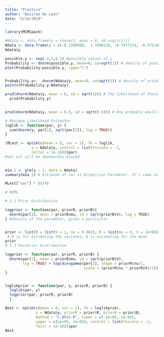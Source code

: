 ```yaml
---
title: "Practice"
author: "Desiree De Leon"
date: "2/24/2019"
---
```


```r
library(MCMCpack)

#Ndata <- data.frame(y = rnorm(5, mean = 0, sd =sqrt(1)))
Ndata <- data.frame(y = c(-0.1388900,  1.1998129, -0.7477224, -0.5752482, -0.2635815))
Ndata$y

possible.y <- seq(-3,3,0.1) #possible values of y
Probability <- dnorm(possible.y, mean=0, sd=sqrt(1)) # density of possible values
plot(Probability~possible.y, type="l")


Probability.y<-  dnorm(Ndata$y, mean=0, sd=sqrt(1)) # density of actual values
points(Probability.y~Ndata$y)

prod(dnorm(Ndata$y, mean = 0, sd = sqrt(1))) # The likelihood of these data conditioning on u=0 and s=1 is proportional to product of the densities # same as prod(Probabiility.y)
  prod(Probability.y)

  
prod(dnorm(Ndata$y, mean = 0.5, sd = sqrt(0.5))) # How probable would data be with mu=0 and var=0.5?

# Maximum Likelihood Estimator
loglik <- function(par, y) {
  sum(dnorm(y, par[1], sqrt(par[2]), log = TRUE))
}

(MLest <- optim(c(mean = 0, var = 1), fn = loglik,
            y = Ndata$y, control = list(fnscale = -1,
            reltol = 1e-16))$par)
#Var est will be downwardly biased

          
m1a.1 <- glm(y ~ 1, data = Ndata)
summary(m1a.1) # Estimate of Var is Dispersion Parameter. It's same as MLest (but need to multiply by factor of n/(n-1)). Because it's the appropriate penalty for MLest after calculating the var using the observed, estimated mean)

MLest["var"] * (5/4)

# REML

# 1.2 Prior Distribution

logprior <- function(par, priorR, priorB){
  dnorm(par[1], mean = priorB$mu, sd = sqrt(priorB$V), log = TRUE)
} #density of the parameter, given a particular 


prior <- list(R = list(V = 1, nu = 0.002), B = list(mu = 0, V = 1e+08)) # nu is "degree of belief"
 # R is for estimating the variance, B is estimating for the mean
prior
# 1.3 Posterior Distribution

logprior <- function(par, priorR, priorB) {
  dnorm(par[1], mean = priorB$mu, sd = sqrt(priorB$V),
        log = TRUE) + log(dinvgamma(par[2], shape = priorR$nu/2,
                                    scale = (priorR$nu * priorR$V)/2))                        
}


loglikprior <- function(par, y, priorR, priorB) {
  loglik(par, y)
  logprior(par, priorR, priorB)
  }

Best <- optim(c(mean = 0, var = 1), fn = loglikprior,
              y = Ndata$y, priorR = prior$R, priorB = prior$B,
              method = "L-BFGS-B", lower = c(-1e+05, 1e-05),
              upper = c(1e+05, 1e+05), control = list(fnscale = -1,
              factr = 1e-16))$par
Best

```

